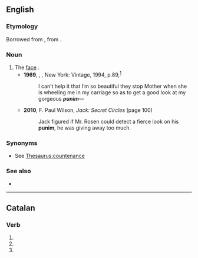 ==English==

===Etymology===
Borrowed from {{bor|en|yi|פּנים|tr=ponem}}, from {{der|en|he|פָּנִים||tr=paním|face}}.

===Noun===
{{en-noun}}

# The [[face]] {{gloss|front part of the head}}.
#* '''1969''', {{w|Philip Roth}}, ''{{w|Portnoy's Complaint|Portnoy’s Complaint}},'' New York: Vintage, 1994, p.{{nbsp}}89,<sup>[https://archive.org/details/portnoyscomplain00roth_0]</sup>
#*: I can’t help it that I’m so beautiful they stop Mother when she is wheeling me in my carriage so as to get a good look at my gorgeous '''''punim'''''—
#* '''2010''', F. Paul Wilson, ''Jack: Secret Circles'' (page 100)
#*: Jack figured if Mr. Rosen could detect a fierce look on his '''punim''', he was giving away too much.

===Synonyms===
* See [[Thesaurus:countenance]]

===See also===
* {{l|en|poonam}}

----

==Catalan==

===Verb===
{{head|ca|verb form}}

# {{ca-verb form of|p=1|n=pl|t=pres|m=sub|punir}}
# {{ca-verb form of|p=1|n=pl|m=impr|punir}}
# {{ca-verb form of|p=1|n=pl|m=ind|t=pres|punir}}